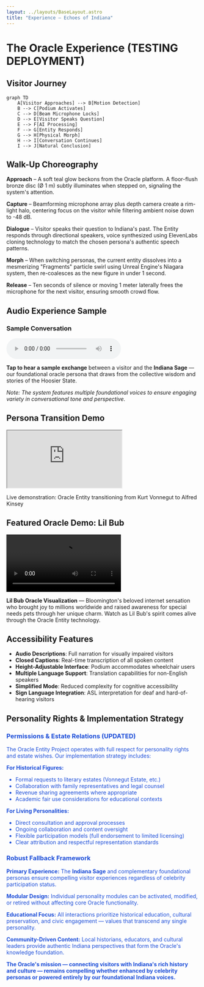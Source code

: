 ```yaml
---
layout: ../layouts/BaseLayout.astro
title: "Experience — Echoes of Indiana"
---
```



<NavBar />

<div class="max-w-4xl mx-auto px-4 py-16">

# The Oracle Experience (TESTING DEPLOYMENT)

## Visitor Journey

```mermaid
graph TD
    A[Visitor Approaches] --> B[Motion Detection]
    B --> C[Podium Activates]
    C --> D[Beam Microphone Locks]
    D --> E[Visitor Speaks Question]
    E --> F[AI Processing]
    F --> G[Entity Responds]
    G --> H[Physical Morph]
    H --> I[Conversation Continues]
    I --> J[Natural Conclusion]
```

## Walk-Up Choreography

**Approach** – A soft teal glow beckons from the Oracle platform. A floor-flush bronze disc (Ø 1 m) subtly illuminates when stepped on, signaling the system's attention.

**Capture** – Beamforming microphone array plus depth camera create a rim-light halo, centering focus on the visitor while filtering ambient noise down to -48 dB.

**Dialogue** – Visitor speaks their question to Indiana's past. The Entity responds through directional speakers, voice synthesized using ElevenLabs cloning technology to match the chosen persona's authentic speech patterns.

**Morph** – When switching personas, the current entity dissolves into a mesmerizing "Fragments" particle swirl using Unreal Engine's Niagara system, then re-coalesces as the new figure in under 1 second.

**Release** – Ten seconds of silence or moving 1 meter laterally frees the microphone for the next visitor, ensuring smooth crowd flow.

## Audio Experience Sample

<div class="my-8 bg-amber-50 border border-amber-200 rounded-lg p-6">
  <div class="text-center">
    <h3 class="text-lg font-semibold text-amber-800 mb-4">Sample Conversation</h3>
    <audio controls className="mx-auto mb-4">
      <source src="/audio/indiana_oracle_sample.m4a" type="audio/mp4" />
      Your browser does not support the audio element.
    </audio>
    <p class="text-sm text-amber-700">
      <strong>Tap to hear a sample exchange</strong> between a visitor and the <strong>Indiana Sage</strong> — 
      our foundational oracle persona that draws from the collective wisdom and stories of the Hoosier State.
    </p>
    <p class="text-xs text-amber-600 mt-2">
      <em>Note: The system features multiple foundational voices to ensure engaging variety in conversational tone and perspective.</em>
    </p>
  </div>
</div>

## Persona Transition Demo

<div class="my-8">
  <div class="aspect-video rounded-lg overflow-hidden shadow-lg">
    <iframe 
      src="https://www.youtube.com/embed/gCXBPtoBSvI?rel=0&modestbranding=1"
      class="w-full h-full"
      allow="encrypted-media"
      allowfullscreen
      title="Oracle Entity morphing from Kurt Vonnegut to Alfred Kinsey">
    </iframe>
  </div>
  <p class="text-center text-sm text-gray-400 mt-2">
    Live demonstration: Oracle Entity transitioning from Kurt Vonnegut to Alfred Kinsey
  </p>
</div>

## Featured Oracle Demo: Lil Bub

<div class="my-8">
  <div class="aspect-video rounded-lg overflow-hidden shadow-lg">
    <video controls className="w-full h-full object-cover">
      <source src="/video/lil-bub-oracle-demo.mp4" type="video/mp4" />
      Your browser does not support the video element.
    </video>
  </div>
  <p class="text-center text-sm text-gray-400 mt-2">
    <strong>Lil Bub Oracle Visualization</strong> — Bloomington's beloved internet sensation who brought joy to millions worldwide and raised awareness for special needs pets through her unique charm. Watch as Lil Bub's spirit comes alive through the Oracle Entity technology.
  </p>
</div>

## Accessibility Features

- **Audio Descriptions**: Full narration for visually impaired visitors
- **Closed Captions**: Real-time transcription of all spoken content
- **Height-Adjustable Interface**: Podium accommodates wheelchair users
- **Multiple Language Support**: Translation capabilities for non-English speakers
- **Simplified Mode**: Reduced complexity for cognitive accessibility
- **Sign Language Integration**: ASL interpretation for deaf and hard-of-hearing visitors

## Personality Rights & Implementation Strategy

<div class="my-8 bg-blue-50 border border-blue-200 rounded-lg p-6" style="color: #1d4ed8 !important;">

### Permissions & Estate Relations (UPDATED)

The Oracle Entity Project operates with full respect for personality rights and estate wishes. Our implementation strategy includes:

**For Historical Figures:**
- Formal requests to literary estates (Vonnegut Estate, etc.)
- Collaboration with family representatives and legal counsel
- Revenue sharing agreements where appropriate
- Academic fair use considerations for educational contexts

**For Living Personalities:**
- Direct consultation and approval processes
- Ongoing collaboration and content oversight
- Flexible participation models (full endorsement to limited licensing)
- Clear attribution and respectful representation standards

### Robust Fallback Framework

**Primary Experience:** The **Indiana Sage** and complementary foundational personas ensure compelling visitor experiences regardless of celebrity participation status.

**Modular Design:** Individual personality modules can be activated, modified, or retired without affecting core Oracle functionality.

**Educational Focus:** All interactions prioritize historical education, cultural preservation, and civic engagement — values that transcend any single personality.

**Community-Driven Content:** Local historians, educators, and cultural leaders provide authentic Indiana perspectives that form the Oracle's knowledge foundation.

<p class="text-sm mt-4" style="color: #1d4ed8 !important;">
<strong>The Oracle's mission — connecting visitors with Indiana's rich history and culture — remains compelling whether enhanced by celebrity personas or powered entirely by our foundational Indiana voices.</strong>
</p>

</div>

</div>
